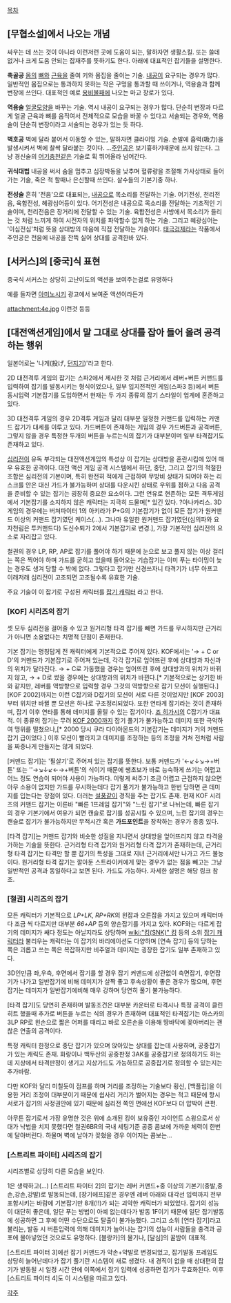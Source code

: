 [[목차]]

== [무협소설]에서 나오는 개념 ==

싸우는 데 쓰는 것이 아니라 이런저런 곳에 도움이 되는, 말하자면 생활스킬. 또는 쓸데없거나 크게 도움 안되는 잡재주를 뜻하기도 한다.
아래에 대표적인 잡기들을 설명한다.

'''축골공'''
[[몸]]의 [[뼈]]와 [[근육]]을 줄여 키와 몸집을 줄이는 기술. [[내공]]이 요구되는 경우가 많다. 일반적인 몸집으로는 통과하지 못하는 작은 구멍을 통과할 때 쓰이거나, 역용술과 함께 변장에 쓰인다. 대표적인 예로 [[용비불패]]에 나오는 마교 장로가 있다.

'''역용술'''
[[얼굴]]모양을 바꾸는 기술. 역시 내공이 요구되는 경우가 많다. 단순히 변장과 다르게 얼굴 근육과 뼈를 움직여서 전체적으로 모습을 바꿀 수 있다고 서술되는 경우와, 역용술이 단순히 변장이라고 서술되는 경우가 있는 듯 하다.

'''벽호공'''
벽에 달라 붙어서 이동할 수 있는, 말하자면 클라이밍 기술. 손발에 흡력(吸力)을 발생시켜서 벽에 찰싹 달라붙는 것이다. ...[[주인공]]은 보기흉하기때문에 쓰지 않는다. 그냥 경신술의 [[어기충천]]같은 기술로 휙 뛰어올라 넘어간다.

'''귀식대법'''
내공을 써서 숨을 멈추고 심장박동을 낮추며 혈류량을 조절해 가사상태로 들어가는 기술, 죽은 척 할때나 은신할때 쓰인다. 살수들의 기본기중 하나. 

'''전성술'''
흔히 '전음'으로 대표되는, [[내공]]으로 목소리를 전달하는 기술. 어기전성, 천리전음, 육합전성, 혜광심어등이 있다. 어기전성은 내공으로 목소리를 전달하는 기초적인 기술이며, 천리전음은 장거리에 전달할 수 있는 기술. 육합전성은 사방에서 목소리가 들리는 것 처럼 느끼게 하여 시전자의 위치를 파악할수 없게 하는 기술. 그리고 혜광심어는 '이심전심'처럼 뜻을 상대방의 마음에 직접 전달하는 기술이다. [[태극검제]]라는 작품에서 주인공은 전음에 내공을 잔뜩 실어 상대를 공격한바 있다.

== [서커스]의 [중국]식 표현 ==
중국식 서커스는 상당히 고난이도의 액션을 보여주는걸로 유명하다

예를 들자면 [[아미노시키]] 광고에서 보여준 액션이라든가

attachment:4e.jpg
이런것 등등

== [대전액션게임]에서 말 그대로 상대를 잡아 들어 올려 공격하는 행위 ==

일본어로는 '나게(投げ, [[던지기]])'라고 한다.

2D 대전격투 게임의 잡기는 스파2에서 제시한 것 처럼 근거리에서 레버+버튼 커맨드를 입력하여 잡기를 발동시키는 형식이었으나, 일부 입지전적인 게임(스파3 등)에서 버튼 동시입력 기본잡기를 도입하면서 현재는 두 가지 종류의 잡기 스타일이 업계에 혼존하고 있다.

3D 대전격투 게임의 경우 2D격투 게임과 달리 대부분 일정한 커맨드를 입력하는 커맨드 잡기가 대세를 이루고 있다. 가드버튼이 존재하는 게임의 경우 가드버튼과 공격버튼, 그렇지 않을 경우 특정한 두개의 버튼을 누르는식의 잡기가 대부분이며 일부 타격잡기도 존재하고 있다.

[[심리전]]이 유독 부각되는 대전액션게임의 특성상 이 잡기는 상대방을 혼란시킴에 있어 매우 유효한 공격이다. 대전 액션 게임 공격 시스템에서 하단, 중단, 그리고 잡기의 적절한 조합은 심리전의 기본이며, 특히 완전히 적에게 근접하여 무방비 상태가 되어야 하는 리스크를 안은 대신 가드가 불가능하며 상대를 다운시킨 상태로 우위를 점하고 다음 공격을 준비할 수 있는 잡기는 굉장히 중요한 요소이다. 그런 연유로 현존하는 모든 격투게임에서 기본잡기를 소지하지 않은 캐릭터는 지극히 드물며[* 있긴 있다. ?아나카리스. 3D 게임의 경우에는 버쳐파이터 1의 아키라가 P+G의 기본잡기가 없이 모든 잡기가 원커맨드 이상의 커맨드 잡기였던 케이스(...). 그나마 유일한 원커맨드 잡기였던(심의파와 요자천림은 투커맨드다) 도신수퇴가 2에서 기본잡기로 변경.], 가장 기본적인 심리전의 요소로 자리잡고 있다.

철권의 경우 LP, RP, AP로 잡기를 풀어야 하기 때문에 눈으로 보고 풀지 않는 이상 걸리는 쪽은 찍어야 하며 가드를 굳히고 있을때 들어오는 기습잡기는 이미 푸는 타이밍이 늦는 경우도 생겨 당할 수 밖에 없다. 그렇다고 잡기만 신경쓰자니 타격기가 너무 아프고 이래저래 심리전이 고조되면 고조될수록 유효한 기술.

주요 기술이 이 잡기로 구성된 캐릭터를 [[잡기 캐릭터]] 라고 한다.


=== [KOF] 시리즈의 잡기 ===

셋 모두 심리전을 걸어줄 수 있고 원거리형 타격 잡기를 빼면 가드를 무시하지만 근거리가 아니면 소용없다는 치명적 단점이 존재한다.

기본 잡기는 명칭답게 전 캐릭터에게 기본적으로 주어져 있다. KOF에서는 '→ + C or D'의 커맨드가 기본잡기로 주어져 있는데, 각각 잡기로 엎어뜨린 후에 상대방과 자신과의 위치가 달라진다. → + C로 가동했을 경우는 엎어뜨린 후에 상대방과의 위치가 바뀌지 않고, → + D로 썼을 경우에는 상대방과의 위치가 바뀐다.[* 기본적으로는 상기한 바와 같지만, 레버를 역방향으로 입력할 경우 그것의 역방향으로 잡기 모션이 실행된다.] [KOF 2002]까지는 이런 C잡기와 D잡기의 모션이 서로 다른 것이었지만 [KOF 2003]부터 위치만 바뀔 뿐 모션은 하나로 구조정리되었다. 또한 연타계 잡기라는 것이 존재하며, 잡기 이후 연타를 통해 데미지를 올릴 수 있는 잡기이다. [[죠 히가시]]의 C잡기가 대표적. 이 종류의 잡기는 무려 [[KOF 2000]]까지 잡기 풀기가 불가능하고 데미지 또한 극악하여 맹위를 떨쳤으나,[* 2000 당시 쿠라 다이아몬드의 기본잡기는 데미지가 거의 커맨드잡기 급이었다.] 이후 모션이 빨라지고 데미지를 조정하는 등의 조정을 거쳐 전처럼 사람을 짜증나게 만들지는 않게 되었다.

[커맨드 잡기]는 '필살기'로 주어져 있는 잡기를 뜻한다. 보통 커맨드가 '←↙↓↘→+버튼' 또는 ''→↘↓↙←→+버튼'의 식이기 때문에 쌩초보가 바로 능숙하게 쓰기는 어렵고 어느 정도 연습이 되어야 사용이 가능하다. 이렇게 써주기 조금 어렵고 근접하지 않으면 아무 소용이 없지만 가드를 무시하는데다 잡기 풀기가 불가능하고 한번 당하면 큰 데미지를 입는다는 장점이 있다. 더러는 [[설풍]]같이 경직을 주는 잡기도 존재. 현재 KOF 시리즈의 커맨드 잡기는 이른바 "빠른 1프레임 잡기"와 "느린 잡기"로 나뉘는데, 빠른 잡기의 경우 기본기에서 여유가 되면 캔슬로 잡기를 성공시킬 수 있으며, 느린 잡기의 경우는 캔슬로 잡기가 불가능하지만 무적시간 혹은 '''가드포인트'''을 장착하는 경우가 종종 있다.

[타격 잡기]는 커맨드 잡기와 비슷한 성질을 지니면서 상대방을 엎어뜨리지 않고 타격을 가하는 기술을 뜻한다. 근거리형 타격 잡기와 원거리형 타격 잡기가 존재하는데, 근거리형 타격 잡기는 타격만 할 뿐 잡기의 특성을 그대로 지녀 근거리에서만 나가고 가드 불능이다. 원거리형 타격 잡기는 깔아둔 스트라이커에게 맞는 경우가 없는 점을 빼고는 그냥 일반적인 공격과 동일하다고 보면 된다. 가드도 가능하다. 자세한 설명은 해당 링크 참조.



=== [철권] 시리즈의 잡기 ===

모든 캐릭터가 기본적으로 ''LP+LK'', ''RP+RK''의 왼잡과 오른잡을 가지고 있으며 캐릭터마다 조금 씩 다르지만 대부분 ''66+AP'' 등의 양손잡기를 가지고 있다. KOF와는 다르게 잡기의 데미지가 쌔다 정도는 아닐지라도 상당하며 [[wiki:"킹(SNK)" 킹]] 등의 소위 [[잡기 캐릭터]]라 불리우는 캐릭터는 이 잡기의 바리에이션도 다양하며 [연속 잡기] 등의 당하는 쪽은 괴롭고 쓰는 쪽은 복잡하지만 비주얼과 데미지는 굉장한 잡기도 일부 존재하고 있다.

3D인만큼 좌,우측, 후면에서 잡기를 할 경우 잡기 커맨드에 상관없이 측면잡기, 후면잡기가 나가고 일반잡기에 비해 데미지가 살짝 좋고 후속상황이 좋은 경우가 많으며, 후면잡기는 데미지가 일반잡기에비해 매우 강하며 당연히 풀기 불가능하다.

[타격 잡기]도 당연히 존재하며 발동조건은 대부분 카운터로 타격시나 특정 공격이 클린히트 했을때 추가로 버튼을 누르는 식의 경우가 존재하며 대표적인 타격잡기는 아스카의 3LP RP로 왼손으로 짧은 어퍼를 때리고 바로 오른손을 이용해 땅바닥에 꽂아버리는 괜찮은 연출의 공격이다.

특정 캐릭터 한정으로 중단 잡기가 있으며 앉아있는 상대를 잡는데 사용하며, 공중잡기가 있는 캐릭도 존재. 화랑이나 백두산의 공중판정 3AK를 공중잡기로 정의하기도 하는데 지상에서 타격판정이 생기고 지상가드도 가능하므로 공중잡기로 정의할 수 있는지는 추가바람.

다만 KOF와 달리 미칠듯이 점프를 하며 거리를 조정하는 기술보다 횡신, [백플립]을 이용한 거리 조정이 대부분이기 때문에 쉽사리 거리가 벌어지는 경우는 적고 때문에 항시 서로가 잡기의 사정권안에 있기 때문에 심리전 쪽인 면에선 KOF보다 더 압박이 큰편.

아무튼 잡기로서 가장 유명한 것은 위에 소개된 킹이 보유중인 자이언트 스윙으로서 상대가 낙법을 치지 못했다면 철권6BR의 국내 세팅기준 공중 콤보에 가까운 체력이 한번에 달아버린다. 하물며 벽에 날아가 꽂혔을 경우 이어지는 콤보는...


=== [스트리트 파이터] 시리즈의 잡기 ===

시리즈별로 상당히 다른 모습을 보인다.

1은 생략하고(...) [스트리트 파이터 2]의 잡기는 레버 커맨드+중 이상의 기본기(중발,중손,강손,강발)로 발동되는데, [장기에프]같은 경우엔 레버 아래와 대각선 입력까지 전부 포함시키는 바람에 기본잡기만 8개(!!)가 되는 괴악한 캐릭터가 되었었다.
잡기의 성능이 대단히 좋은데, 일단 푸는 방법이 아예 없는데다가 발동 1F이기 때문에 일단 잡기발동에 성공하면 그 후에 어떤 수단으로도 탈출이 불가능했다. 그리고 소위 [연타 잡기]라고 불리는, 발동 시 버튼입력에 의해 데미지가 늘어나는 잡기의 성능이 사람들을 충격과 공포에 몰아넣었던 것으로도 유명하다. [블랑카]의 물기나, [달심]의 꿀밤이 대표적.

[스트리트 파이터 3]에선 잡기 커맨드가 약손+약발로 변경되었고, 잡기발동 프레임도 상당히 늘어난데다가 잡기 풀기란 시스템이 새로 생겼다. 내 경직이 없을 때 상대편의 잡기가 발동될 시 일정 시간 안에 이쪽에서 잡기 입력에 성공하면 잡기가 무효화된다. 이후 [스트리트 파이터 4]도 이 시스템을 따르고 있다.


[[각주]]
